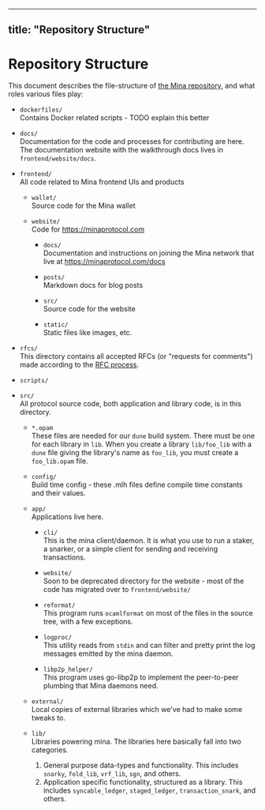 
---
title: "Repository Structure"
---

# Repository Structure

This document describes the file-structure of [the Mina repository](https://github.com/minaprotocol/mina), and what roles various
files play:

- `dockerfiles/`  
   Contains Docker related scripts - TODO explain this better

- `docs/`  
   Documentation for the code and processes for contributing are here. The documentation website with the walkthrough docs lives in `frontend/website/docs`.

- `frontend/`  
   All code related to Mina frontend UIs and products

  - `wallet/`  
     Source code for the Mina wallet

  - `website/`  
     Code for https://minaprotocol.com

    - `docs/`  
       Documentation and instructions on joining the Mina network that live at https://minaprotocol.com/docs

    - `posts/`  
       Markdown docs for blog posts

    - `src/`  
       Source code for the website

    - `static/`  
       Static files like images, etc.

- `rfcs/`  
   This directory contains all accepted RFCs (or "requests for comments") made according to the [RFC process](https://github.com/MinaProtocol/mina/blob/master/CONTRIBUTING.md#rfcs).

- `scripts/`

- `src/`  
   All protocol source code, both application and library code, is in this directory.

  - `*.opam`  
     These files are needed for our `dune` build system. There must be one for each
    library in `lib`. When you create a library `lib/foo_lib` with a `dune` file giving
    the library's name as `foo_lib`, you must create a `foo_lib.opam` file.

  - `config/`  
     Build time config - these .mlh files define compile time constants and their values.

  - `app/`  
     Applications live here.

    - `cli/`  
       This is the mina client/daemon. It is what you use to run a staker, a snarker, or a simple client for sending and receiving transactions.

    - `website/`  
       Soon to be deprecated directory for the website - most of the code has migrated over to `frontend/website/`

    - `reformat/`  
       This program runs `ocamlformat` on most of the files in the source tree, with a few exceptions.

    - `logproc/`  
       This utility reads from `stdin` and can filter and pretty print the log messages emitted by the mina daemon.

    - `libp2p_helper/`  
       This program uses go-libp2p to implement the peer-to-peer plumbing that Mina daemons need.

  - `external/`  
     Local copies of external libraries which we've had to make some tweaks to.

  - `lib/`  
     Libraries powering mina.
    The libraries here basically fall into two categories.
    1. General purpose data-types and functionality. This includes `snarky`, `fold_lib`, `vrf_lib`, `sgn`, and others.
    2. Application specific functionality, structured as a library. This includes `syncable_ledger`, `staged_ledger`, `transaction_snark`, and others.

